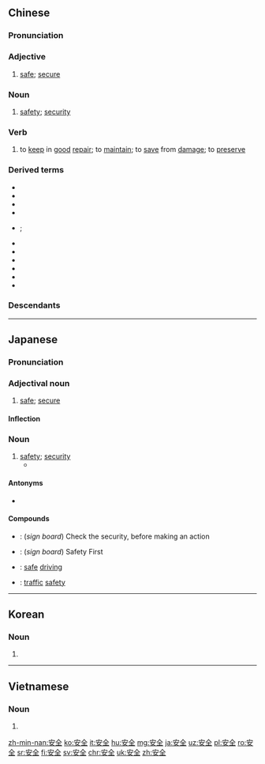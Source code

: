 ==Chinese==
{{zh-forms}}

===Pronunciation===
{{zh-pron
|m=ānquán
|c=on1 cyun4
|h=pfs=ôn-chhiòn
|md=ăng-ciòng
|mn=an-choân
|w=1oe xxi
|ma=Zh-anquán.ogg
|mc=y
|oc=y
|cat=a,n,v
}}

===Adjective===
{{zh-adj}}

# [[safe]]; [[secure]]

===Noun===
{{zh-noun}}

# [[safety]]; [[security]]
#: {{zh-usex|職業 健康 安全|''occupational health and '''safety'''''}}
#: {{zh-usex|注意 安全|''to take care''}}

===Verb===
{{zh-verb}}

# {{label|zh|literary}} to [[keep]] in [[good]] [[repair]]; to [[maintain]]; to [[save]] from [[damage]]; to [[preserve]]

===Derived terms===
* {{zh-l|安全帶|ānquándài}}
* {{zh-l|安全島|tr=ānquándǎo}}
* {{zh-l|安全第一|tr=ānquán dìyī}}
* {{zh-l|安全感|ānquángǎn}}
* {{zh-l|安全檢查|tr=ānquán jiǎnchá}}; {{zh-l|安檢|tr=ānjiǎn}}
* {{zh-l|安全門|tr=ānquánmén}}
* {{zh-l|安全套|ānquántào}}
* {{zh-l|國家安全|tr=guójiā ānquán}}
* {{zh-l|國土安全|tr=guótǔ ānquán}}
* {{zh-l|聯合國安全理事會|Liánhéguó Ānquán Lǐshìhuì}}
* {{zh-l|民族安全|tr=mínzú ānquán}}

===Descendants===
{{Sinoxenic-word|安全|あんぜん|안전|an toàn}}

{{zh-cat|Elementary}}

----

==Japanese==
{{ja-kanjitab|あん|ぜん|yomi=o}}

===Pronunciation===
{{ja-pron|acc=h|y=go|あんぜん}}

===Adjectival noun===
{{ja-adj|infl=な|あんぜん}}

# [[safe]]; [[secure]]

====Inflection====
{{ja-na|あんぜん}}

===Noun===
{{ja-noun|あんぜん}}

# [[safety]]; [[security]]
#* {{quote-book
|language=Japanese
|author={{w|Hideaki Sorachi}}
|title={{w|lang=ja|銀魂|{{ruby|{{lang|ja|[銀](ぎん)[魂](たま)}}}}}}
|trans-title={{w|Gin Tama|Silver Soul}}
|location=Tokyo
|publisher=Shueisha
|date=December 8 2010
|isbn=978-4-08-870145-5
|volume=37
|chapter={{ruby|{{lang|ja|[二](に)[度](ど)あることは[三](さん)[度](ど)ある}}}}
|trans-chapter=Twice, Thrice That There Are
|passage={{ja-usex|心%配すんな　奴%等は水%中から'''安%全'''を確%保する役%目だ　俺はインセプションから'''安%全'''を確%保する後は頼んだぞ|^しん%ぱいすん な　^やつ%ら は すい%ちゅう から '''あん%ぜん''' を かく%ほする やく%め だ　^おれ は ^インセプション から '''あん%ぜん''' を かく%ほする あと は たのんだ ぞ|Don't sweat it　They're gonna guarantee '''safety''' from inside the water　I'll be guaranteeing '''safety''' from inside {{w|Inception}}}}<br>{{ja-usex|ただ寝くさってるだけだろーが　バカプリオ‼|^ただ ね くさってる だけ だろー が　^バカプリオ‼|Aren't you just taking a nap, Dickaprio!?}}}}

====Antonyms====
*{{ja-r|危%険|き%けん}}

====Compounds====
* {{ja-r|安全確認|あんぜん かくにん}}: (''sign board'') Check the security, before making an action
* {{ja-r|安全第一|あんぜん だい.いち}}: (''sign board'') Safety First
* {{ja-r|安全運転|あんぜん うんてん}}: [[safe]] [[driving]]
* {{ja-r|交通安全|こうつう あんぜん}}: [[traffic]] [[safety]]

----

==Korean==
{{ko-hanjatab}}

===Noun===
{{ko-noun|hj|hangeul=안전}}

# {{hanja form of|안전|[[safety]]}}

----

==Vietnamese==
{{vi-hantutab}}

===Noun===
{{vi-hantu}}

# {{han tu form of|an toàn|[[safety]]}}

[[zh-min-nan:安全]]
[[ko:安全]]
[[it:安全]]
[[hu:安全]]
[[mg:安全]]
[[ja:安全]]
[[uz:安全]]
[[pl:安全]]
[[ro:安全]]
[[sr:安全]]
[[fi:安全]]
[[sv:安全]]
[[chr:安全]]
[[uk:安全]]
[[zh:安全]]